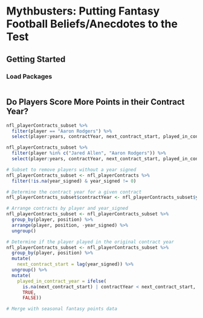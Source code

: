# Mythbusters: Putting Fantasy Football Beliefs/Anecdotes to the Test {#sec-mythbusters}

## Getting Started

### Load Packages

```r

```

## Do Players Score More Points in their Contract Year? {#sec-contractYear}

```r
nfl_playerContracts_subset %>% 
  filter(player == "Aaron Rodgers") %>% 
  select(player:years, contractYear, next_contract_start, played_in_contract_year)

nfl_playerContracts_subset %>% 
  filter(player %in% c("Jared Allen", "Aaron Rodgers")) %>% 
  select(player:years, contractYear, next_contract_start, played_in_contract_year)

# Subset to remove players without a year signed
nfl_playerContracts_subset <- nfl_playerContracts %>% 
  filter(!is.na(year_signed) & year_signed != 0)

# Determine the contract year for a given contract
nfl_playerContracts_subset$contractYear <- nfl_playerContracts_subset$year_signed + nfl_playerContracts_subset$years - 1

# Arrange contracts by player and year_signed
nfl_playerContracts_subset <- nfl_playerContracts_subset %>%
  group_by(player, position) %>% 
  arrange(player, position, -year_signed) %>% 
  ungroup()

# Determine if the player played in the original contract year
nfl_playerContracts_subset <- nfl_playerContracts_subset %>%
  group_by(player, position) %>%
  mutate(
    next_contract_start = lag(year_signed)) %>%
  ungroup() %>%
  mutate(
    played_in_contract_year = ifelse(
      is.na(next_contract_start) | contractYear < next_contract_start,
      TRUE,
      FALSE))

# Merge with seasonal fantasy points data
```
